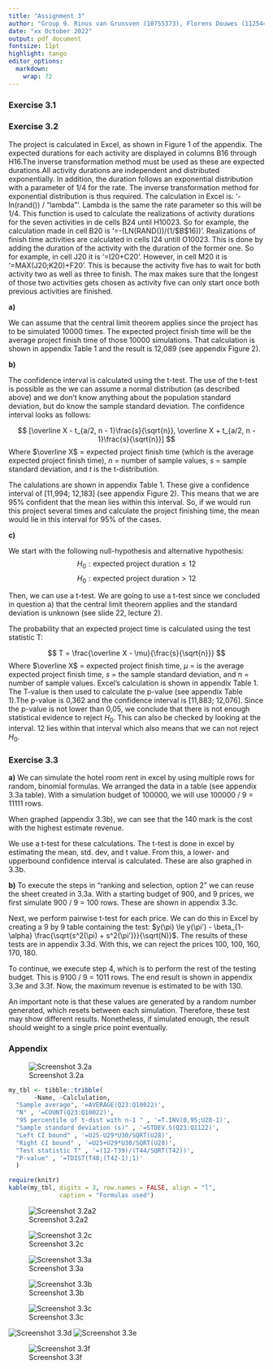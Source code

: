 ```yaml
---
title: "Assignment 3"
author: "Group 9. Rinus van Grunsven (10755373), Florens Douwes (11254483), Imad Lotfi (14651610)"
date: "xx October 2022"
output: pdf_document
fontsize: 11pt
highlight: tango
editor_options: 
  markdown: 
    wrap: 72
---
```


### Exercise 3.1


### Exercise 3.2

The project is calculated in Excel, as shown in Figure 1 of the appendix. The expected durations for each activity are displayed in columns B16 through H16.The inverse transformation method must be used as these are expected durations.All activity durations are independent and distributed exponentially. In addition, the duration follows an exponential distribution with a parameter of 1/4 for the rate. The inverse transformation method for exponential distribution is thus required. The calculation in Excel is: '-ln(rand()) / “lambda”'. Lambda is the same the rate parameter so this will be 1/4. 
This function is used to calculate the realizations of activity durations for the seven activities in de cells B24 until H10023. So for example, the calculation made in cell B20 is '=-(LN(RAND())/(1/$B$16))'. Realizations of finish time activities are calculated in cells I24 untill O10023. This is done by adding the duration of the activity with the duration of the former one. So for example, in cell J20 it is '=I20+C20'. However, in cell M20 it is '=MAX(J20;K20)+F20'. This is because the activity five has to wait for both activity two as well as three to finish. The max makes sure that the longest of those two activities gets chosen as activity five can only start once both previous activities are finished. 

**a)** 

We can assume that the central limit theorem applies since the project has to be simulated 10000 times. The expected project finish time will be the average project finish time of those 10000 simulations. That calculation is shown in appendix Table 1 and the result is 12,089 (see appendix Figure 2).


**b)** 

The confidence interval is calculated using the t-test. The use of the t-test is possible as the we can assume a normal distribution (as described above) and we don't know anything about the population standard deviation, but do know the sample standard deviation. The confidence interval looks as follows:

$$
[\overline X - t_{a/2, n - 1}\frac{s}{\sqrt{n}}, \overline X + t_{a/2, n - 1}\frac{s}{\sqrt{n}}]
$$
Where $\overline X$ = expected project finish time (which is the average expected project finish time), $n$ = number of sample values, $s$ = sample standard deviation, and $t$ is the t-distribution.

The calulations are shown in appendix Table 1. These give a confidence interval of [11,994; 12,183] (see appendix Figure 2). 
This means that we are 95% confident that the mean lies within this interval. So, if we would run this project several times and calculate the project finishing time, the mean would lie in this interval for 95% of the cases.

**c)** 

We start with the following null-hypothesis and alternative hypothesis:
$$
H_0: \text{expected project duration} \le 12
$$
$$
H_0: \text{expected project duration} > 12
$$

Then, we can use a t-test. We are going to use a t-test since we concluded in question a) that the central limit theorem applies and the standard deviation is unknown (see slide 22, lecture 2).


The probability that an expected project time is calculated using the test statistic T:

$$
T = \frac{\overline X - \mu}{\frac{s}{\sqrt{n}}}
$$
Where $\overline X$ = expected project finish time, $\mu$ = is the average expected project finish time, $s$ = the sample standard deviation, and $n$ = number of sample values. 
Excel's calculation is shown in appendix Table 1. The T-value is then used to calculate the p-value (see appendix Table 1).The p-value is 0,362 and the confidence interval is [11,883; 12,076]. Since the p-value is not lower than 0,05, we conclude that there is not enough statistical evidence to reject $H_0$. This can also be checked by looking at the interval. 12 lies within that interval which also means that we can not reject $H_0$. 







### Exercise 3.3

**a)** 
We can simulate the hotel room rent in excel by using multiple rows for random, binomial formulas. We arranged the data in a table (see appendix 3.3a table). With a simulation budget of 100000, we will use 100000 / 9 = 11111 rows.

When graphed (appendix 3.3b), we can see that the 140 mark is the cost with the highest estimate revenue.

We use a t-test for these calculations. The t-test is done in excel by estimating the mean, std. dev, and t value. From this, a lower- and upperbound confidence interval is calculated. These are also graphed in 3.3b. 

**b)**
To execute the steps in "ranking and selection, option 2" we can reuse the sheet created in 3.3a. With a starting budget of 900, and 9 prices, we first simulate 900 / 9 = 100 rows. These are shown in appendix 3.3c. 

Next, we perform pairwise t-test for each price. We can do this in Excel by creating a 9 by 9 table containing the test: $y(\pi) \le y(\pi') - \beta_{1-\alpha} \frac{\sqrt{s^2(\pi) + s^2(\pi')}}{\sqrt(N)}$. The results of these tests are in appendix 3.3d. With this, we can reject the prices 100, 100, 160, 170, 180.

To continue, we execute step 4, which is to perform the rest of the testing budget. This is 9100 / 9 = 1011 rows. The end result is shown in appendix 3.3e and 3.3f. Now, the maximum revenue is estimated to be with 130. 

An important note is that these values are generated by a random number generated, which resets between each simulation. Therefore, these test may show different results. Nonetheless, if simulated enough, the result should weight to a single price point eventually.

### Appendix

![Screenshot 3.2a](./exercise3,2a1.png) 
```r
my_tbl <- tibble::tribble(
       ~Name, ~Calclulation,
  "Sample average", '=AVERAGE(Q23:Q10022)',
  "N" , '=COUNT(Q23:Q10022)',
  "95 percentile of t-dist with n-1 " , '=T.INV(0,95;U28-1)',
  "Sample standard deviation (s)" , '=STDEV.S(Q23:Q1122)',
  "Left CI bound" , '=U25-U29*U30/SQRT(U28)',
  "Right CI bound" , '=U25+U29*U30/SQRT(U28)',
  "Test statistic T" , '=(12-T39)/(T44/SQRT(T42))',
  "P-value" , '=TDIST(T48;(T42-1);1)'
  )

require(knitr)
kable(my_tbl, digits = 3, row.names = FALSE, align = "l",
              caption = "Formulas used")
```



![Screenshot 3.2a2](./exercise3,2a2.png) 

![Screenshot 3.2c](./exercise3,2c.png) 


![Screenshot 3.3a](./3.3a-table.png) 



![Screenshot 3.3b](./3.3a-graph.png) 

![Screenshot 3.3c](./3.3b-table.png) 

![Screenshot 3.3d](./3.3b-test.png) 
![Screenshot 3.3e](./3.3b-complete.png) 

![Screenshot 3.3f](./3.3b-graph.png) 




